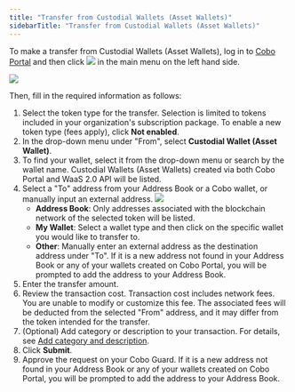 ```yaml
---
title: "Transfer from Custodial Wallets (Asset Wallets)"
sidebarTitle: "Transfer from Custodial Wallets (Asset Wallets)"
---
```


To make a transfer from Custodial Wallets (Asset Wallets), log in to [Cobo Portal](https://portal.cobo.com/login) and then click <img src="/images/transfers/transfer-button.svg" className="icon"></img> in the main menu on the left hand side.

<img src="/images/transfers/transfer-button-location.png" className="screenshot_modal"/>

Then, fill in the required information as follows:

1. Select the token type for the transfer. Selection is limited to tokens included in your organization's subscription package. To enable a new token type (fees apply), click **Not enabled**.
2. In the drop-down menu under "From", select **Custodial Wallet (Asset Wallet)**.
3. To find your wallet, select it from the drop-down menu or search by the wallet name. Custodial Wallets (Asset Wallets) created via both Cobo Portal and WaaS 2.0 API will be listed.
4. Select a "To" address from your Address Book or a Cobo wallet, or manually input an external address.
    <img src="/images/transfers/to-address.png" className="screenshot_modal"/>
    - **Address Book**: Only addresses associated with the blockchain network of the selected token will be listed.
    - **My Wallet**: Select a wallet type and then click on the specific wallet you would like to transfer to.
    - **Other**: Manually enter an external address as the destination address under "To". If it is a new address not found in your Address Book or any of your wallets created on Cobo Portal, you will be prompted to add the address to your Address Book.
5. Enter the transfer amount.
6. Review the transaction cost. Transaction cost includes network fees. You are unable to modify or customize this fee. The associated fees will be deducted from the selected  "From" address, and it may differ from the token intended for the transfer.
7. (Optional) Add category or description to your transaction. For details, see [Add category and description](/cn/portal/transfers/add-category).
8. Click **Submit**.
9. Approve the request on your Cobo Guard. If it is a new address not found in your Address Book or any of your wallets created on Cobo Portal, you will be prompted to add the address to your Address Book.
